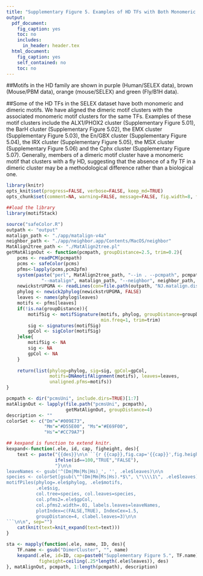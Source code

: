 ```yaml
---
title: "Supplementary Figure 5. Examples of HD TFs with Both Monomeric and Dimeric Motifs"
output: 
  pdf_document:
    fig_caption: yes
    toc: no
    includes:
      in_header: header.tex
  html_document:
    fig_caption: yes
    self_contained: no
    toc: no
---
```


##Motifs in the HD family are shown in purple (Human/SELEX data), brown (Mouse/PBM data), orange (mouse/SELEX) and green (Fly/B1H data).

##Some of the HD TFs in the SELEX dataset have both monomeric and dimeric motifs. We have aligned the dimeric motif clusters with the associated monomeric motif clusters for the same TFs. Examples of these motif clusters include the ALX1/PHOX2 cluster (Supplementary Figure 5.01), the BarH cluster (Supplementary Figure 5.02), the EMX cluster (Supplementary Figure 5.03), the En/GBX cluster (Supplementary Figure 5.04), the IRX cluster (Supplementary Figure 5.05), the MSX cluster (Supplementary Figure 5.06) and the Cphx cluster (Supplementary Figure 5.07).  Generally, members of a dimeric motif cluster have a monomeric motif that clusters with a fly HD, suggesting that the absence of a fly TF in a dimeric cluster may be a methodological difference rather than a biological one.

```r
library(knitr)
opts_knit$set(progress=FALSE, verbose=FALSE, keep_md=TRUE)
opts_chunk$set(comment=NA, warning=FALSE, message=FALSE, fig.width=8, fig.pos="!htb")
```
```r
##load the library
library(motifStack)
```
```r
source("safeColor.R")
outpath <- "output"
matalign_path <- "./app/matalign-v4a"
neighbor_path <- "./app/neighbor.app/Contents/MacOS/neighbor"
MatAlign2tree_path <- "./MatAlign2tree.pl"
getMatAlignOut <- function(pcmpath, groupDistance=2.5, trim=0.2){
    pcms <- readPCM(pcmpath)
    pcms <- safeColor(pcms)
    pfms<-lapply(pcms,pcm2pfm)
    system(paste("perl", MatAlign2tree_path, "--in . --pcmpath", pcmpath, "--out", outpath,
             "--matalign", matalign_path, "--neighbor", neighbor_path, "--tree","UPGMA"))
    newickstrUPGMA <- readLines(con=file.path(outpath, "NJ.matalign.distMX.nwk"))
    phylog <- newick2phylog(newickstrUPGMA, FALSE)
    leaves <- names(phylog$leaves)
    motifs <- pfms[leaves]
    if(!is.na(groupDistance)){
        motifSig <- motifSignature(motifs, phylog, groupDistance=groupDistance,
                                   min.freq=1, trim=trim)
        sig <- signatures(motifSig)
        gpCol <- sigColor(motifSig)
    }else{
        motifSig <- NA
        sig <- NA
        gpCol <- NA
    }
    
    return(list(phylog=phylog, sig=sig, gpCol=gpCol, 
                motifs=DNAmotifAlignment(motifs), leaves=leaves, 
                unaligned.pfms=motifs))
}

pcmpath <- dir("pcmsUni", include.dirs=TRUE)[1:7]
matAlignOut <- lapply(file.path("pcmsUni", pcmpath), 
                      getMatAlignOut, groupDistance=4)
description <- ""
colorSet <- c("Dm"="#009E73", 
              "Mm"="#D55E00", "Ms"="#E69F00", 
              "Hs"="#CC79A7")
```

```r
## kexpand is function to extend knitr.
kexpand<-function(.ele, id, cap, figheight, des){
    text <- paste("{{des}}\n\n```{r {{cap}},fig.cap='{{cap}}',fig.height={{figheight}},echo=",
                  ifelse(id==100,"TRUE","FALSE"),
                  "}\n\n
leaveNames <- gsub('^(Dm|Mm|Ms|Hs)_', '', .ele$leaves)\n\n
species <- colorSet[gsub(\"^(Dm|Mm|Ms|Hs).*$\", \"\\\\1\", .ele$leaves)]\n\n
motifPiles(phylog=.ele$phylog, .ele$motifs, 
           .ele$sig, 
           col.tree=species, col.leaves=species, 
           col.pfms2=.ele$gpCol, 
           col.pfms2.width=.01, labels.leaves=leaveNames, 
           plotIndex=c(FALSE,TRUE), IndexCex=1.5, 
           groupDistance=4, clabel.leaves=3)\n\n
```\n\n", sep="")
    cat(knit(text=knit_expand(text=text)))
}
```

```r
sta <- mapply(function(.ele, name, ID, des){
    TF.name <- gsub("DimerCluster", "", name)
    kexpand(.ele, id=ID, cap=paste0("Supplementary Figure 5.", TF.name),
            figheight=ceiling(.25*length(.ele$leaves)), des)
}, matAlignOut, pcmpath, 1:length(pcmpath), description)

```